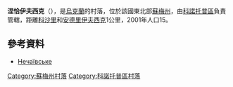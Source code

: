 {{coord|51|1|56|N|33|15|33|E|scale:100000_region:UA|display=title}}

'''涅恰伊夫西克'''（{{lang-uk|Нечаївське}}），是[[烏克蘭|烏克蘭]]的村落，位於該國東北部[[蘇梅州|蘇梅州]]，由[[科諾托普區|科諾托普區]]負責管轄，距離[[科沙里_(科諾托普區)|科沙里]]和[[安德里伊夫西克_(科諾托普區)|安德里伊夫西克]]1公里，2001年人口15。

==參考資料==
* [http://w1.c1.rada.gov.ua/pls/z7502/A005?rdat1=02.02.2010&rf7571=29033 Нечаївське]

{{DEFAULTSORT:Нечаївське}}

[[Category:蘇梅州村落|Category:蘇梅州村落]]
[[Category:科諾托普區村落|Category:科諾托普區村落]]


{{Sumy-geo-stub}}